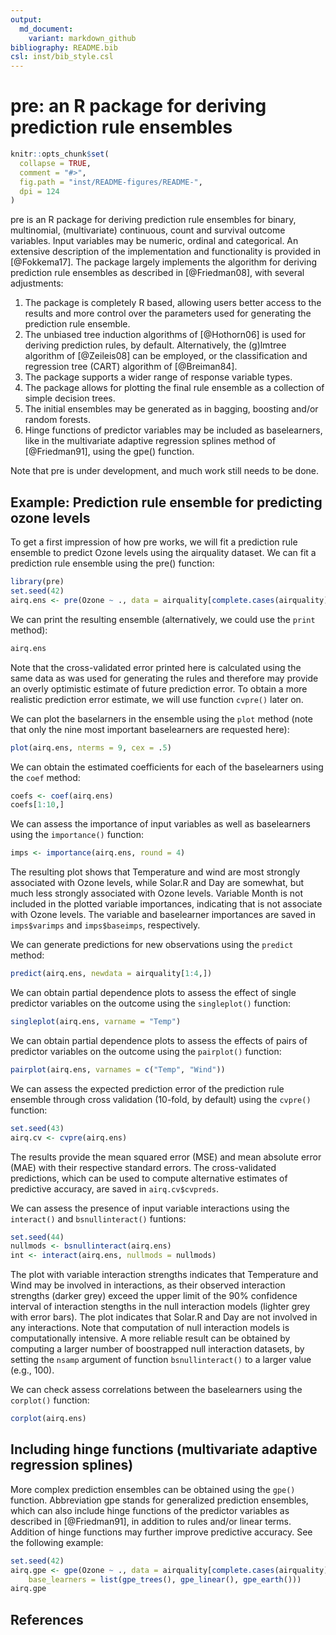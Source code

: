 ```yaml
---
output:
  md_document:
    variant: markdown_github
bibliography: README.bib
csl: inst/bib_style.csl
---
```


# pre: an R package for deriving prediction rule ensembles

```r
knitr::opts_chunk$set(
  collapse = TRUE,
  comment = "#>",
  fig.path = "inst/README-figures/README-",
  dpi = 124
)
```

pre is an R package for deriving prediction rule ensembles for binary, multinomial, (multivariate) continuous, count and survival outcome variables. Input variables may be numeric, ordinal and categorical. An extensive description of the implementation and functionality is provided in [@Fokkema17]. The package largely implements the algorithm for deriving prediction rule ensembles as described in [@Friedman08], with several adjustments: 

1) The package is completely R based, allowing users better access to the results and more control over the parameters used for generating the prediction rule ensemble.
2) The unbiased tree induction algorithms of [@Hothorn06] is used for deriving prediction rules, by default. Alternatively, the (g)lmtree algorithm of [@Zeileis08] can be employed, or the classification and regression tree (CART) algorithm of [@Breiman84].
3) The package supports a wider range of response variable types. 
4) The package allows for plotting the final rule ensemble as a collection of simple decision trees.
5) The initial ensembles may be generated as in bagging, boosting and/or random forests.
6) Hinge functions of predictor variables may be included as baselearners, like in the multivariate adaptive regression splines method of [@Friedman91], using the gpe() function.

Note that pre is under development, and much work still needs to be done.


## Example: Prediction rule ensemble for predicting ozone levels

To get a first impression of how pre works, we will fit a prediction rule ensemble to predict Ozone levels using the airquality dataset. We can fit a prediction rule ensemble using the pre() function:

```r
library(pre)
set.seed(42)
airq.ens <- pre(Ozone ~ ., data = airquality[complete.cases(airquality), ])
```

We can print the resulting ensemble (alternatively, we could use the ```print``` method): 

```r
airq.ens
```
Note that the cross-validated error printed here is calculated using the same data as was used for generating the rules and therefore may provide an overly optimistic estimate of future prediction error. To obtain a more realistic prediction error estimate, we will use function ```cvpre()``` later on.

We can plot the baselarners in the ensemble using the ```plot``` method (note that only the nine most important baselearners are requested here):

```r
plot(airq.ens, nterms = 9, cex = .5)
```

We can obtain the estimated coefficients for each of the baselearners using the ```coef``` method:

```r
coefs <- coef(airq.ens)
coefs[1:10,]
```

We can assess the importance of input variables as well as baselearners using the ```importance()``` function:

```r
imps <- importance(airq.ens, round = 4)
```

The resulting plot shows that Temperature and wind are most strongly associated with Ozone levels, while Solar.R and Day are somewhat, but much less strongly associated with Ozone levels. Variable Month is not included in the plotted variable importances, indicating that is not associate with Ozone levels. The variable and baselearner importances are saved in ```imps$varimps``` and ```imps$baseimps```, respectively. 

We can generate predictions for new observations using the ```predict``` method:

```r
predict(airq.ens, newdata = airquality[1:4,])
```

We can obtain partial dependence plots to assess the effect of single predictor variables on the outcome using the ```singleplot()``` function:

```r
singleplot(airq.ens, varname = "Temp")
```

We can obtain partial dependence plots to assess the effects of pairs of predictor variables on the outcome using the ```pairplot()``` function:

```r
pairplot(airq.ens, varnames = c("Temp", "Wind"))
```

We can assess the expected prediction error of the prediction rule ensemble through cross validation (10-fold, by default) using the ```cvpre()``` function:

```r
set.seed(43)
airq.cv <- cvpre(airq.ens)
```

The results provide the mean squared error (MSE) and mean absolute error (MAE) with their respective standard errors. The cross-validated predictions, which can be used to compute alternative estimates of predictive accuracy, are saved in ```airq.cv$cvpreds```. 

We can assess the presence of input variable interactions using the ```interact()``` and ```bsnullinteract()``` funtions:

```r
set.seed(44)
nullmods <- bsnullinteract(airq.ens)
int <- interact(airq.ens, nullmods = nullmods)
```

The plot with variable interaction strengths indicates that Temperature and Wind may be involved in interactions, as their observed interaction strengths (darker grey) exceed the upper limit of the 90% confidence interval of interaction stengths in the null interaction models (lighter grey with error bars). The plot indicates that Solar.R and Day are not involved in any interactions. Note that computation of null interaction models is computationally intensive. A more reliable result can be obtained by computing a larger number of boostrapped null interaction datasets, by setting the ```nsamp``` argument of function ```bsnullinteract()``` to a larger value (e.g., 100).

We can check assess correlations between the baselearners using the ```corplot()``` function:

```r
corplot(airq.ens)
```


## Including hinge functions (multivariate adaptive regression splines)

More complex prediction ensembles can be obtained using the ```gpe()``` function. Abbreviation gpe stands for generalized prediction ensembles, which can also include hinge functions of the predictor variables as described in [@Friedman91], in addition to rules and/or linear terms. Addition of hinge functions may further improve predictive accuracy. See the following example:

```r
set.seed(42)
airq.gpe <- gpe(Ozone ~ ., data = airquality[complete.cases(airquality),], 
    base_learners = list(gpe_trees(), gpe_linear(), gpe_earth()))
airq.gpe
```



## References